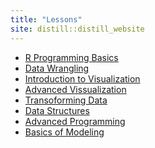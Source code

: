 ```yaml
---
title: "Lessons"
site: distill::distill_website
---
```


- [R Programming Basics](RProgrammingBasics.html)
- [Data Wrangling](https://dacss.shinyapps.io/2_datawrangling/)
- [Introduction to Visualization](https://dacss.shinyapps.io/3_introvisualization/)
- [Advanced Vissualization](https://dacss.shinyapps.io/4_advancedvisualization/)
- [Transoforming Data](https://dacss.shinyapps.io/5_transformingdata/)
- [Data Structures](https://dacss.shinyapps.io/6_datastructures/)
- [Advanced Programming](https://dacss.shinyapps.io/7_advancedprogramming/)
- [Basics of Modeling](https://dacss.shinyapps.io/8_modelingbasics/)
